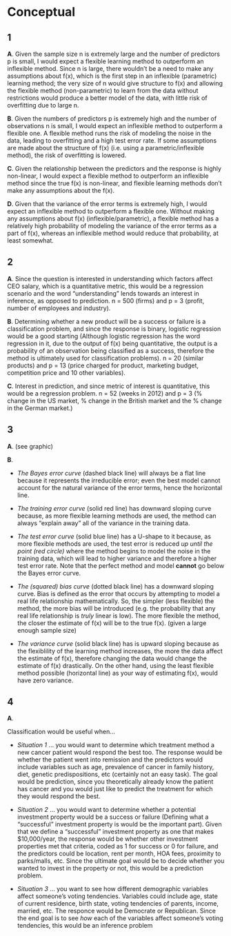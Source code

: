 # Conceptual

## 1
**A**. 
Given the sample size n is extremely large and the number of predictors p is small, I would expect a flexible learning method to outperform an inflexible method. Since n is large, there wouldn't be a need to make any assumptions about f(x), which is the first step in an inflexible (parametric) learning method; the very size of n would give structure to f(x) and allowing the flexible method (non-parametric) to learn from the data without restrictions would produce a better model of the data, with little risk of overfitting due to large n.

**B**.
Given the numbers of predictors p is extremely high and the number of observations n is small, I would expect an inflexible method to outperform a flexible one. A flexible method runs the risk of modeling the noise in the data, leading to overfitting and a high test error rate. If some assumptions are made about the structure of f(x) (i.e. using a parametric/inflexible method), the risk of overfitting is lowered.

**C**.
Given the relationship between the predictors and the response is highly non-linear, I would expect a flexible method to outperform an inflexible method since the true f(x) is non-linear, and flexible learning methods don't make any assumptions about the f(x).

**D**.
Given that the variance of the error terms is extremely high, I would expect an inflexible method to outperform a flexible one. Without making any assumptions about f(x) (inflexible/parametric), a flexible method has a relatively high probability of modeling the variance of the error terms as a part of f(x), whereas an inflexible method would reduce that probability, at least somewhat.


## 2
**A**.
Since the question is interested in understanding which factors affect CEO salary, which is a quantitative metric, this would be a regression scenario and the word "understanding" lends towards an interest in inference, as opposed to prediction. n = 500 (firms) and p = 3 (profit, number of employees and industry).

**B**.
Determining whether a new product will be a success or failure is a classification problem, and since the response is binary, logistic regression would be a good starting (Although logistic regression has the word regression in it, due to the output of f(x) being quantitative, the output is a probability of an observation being classified as a success, therefore the method is ultimately used for classification problems). n = 20 (similar products) and p = 13 (price charged for product, marketing budget, competition price and 10 other variables).  

**C**.
Interest in prediction, and since metric of interest is quantitative, this would be a regression problem. n = 52 (weeks in 2012) and p = 3 (% change in the US market, % change in the British market and the % change in the German market.)
  

## 3
**A**.
(see graphic)

**B**.

* *The Bayes error curve*
(dashed black line) will always be a flat line because it represents the irreducible error; even the best model cannot account for the natural variance of the error terms, hence the horizontal line.

* *The training error curve*
(solid red line) has downward sloping curve because, as more flexible learning methods are used, the method can always "explain away" all of the variance in the training data.

* *The test error curve* (solid blue line)
has a U-shape to it because, as more flexible methods are used, the test error is reduced *up until the point (red circle)* where the method begins to model the noise in the training data, which will lead to higher variance and therefore a higher test error rate. Note that the perfect method and model **cannot** go below the Bayes error curve.

* *The (squared) bias curve*
(dotted black line) has a downward sloping curve. Bias is defined as the error that occurs by attempting to model a real life relationship mathematically. So, the simpler (less flexible) the method, the more bias will be introduced (e.g. the probability that any real life relationship is *truly* linear is low). The more flexible the method, the closer the estimate of f(x) will be to the true f(x). (given a large enough sample size)

* *The variance curve*
(solid black line) has is upward sloping because as the flexiblility of the learning method increases, the more the data affect the estimate of f(x), therefore changing the data would change the estimate of f(x) drastically. On the other hand, using the least flexible method possible (horizontal line) as your way of estimating f(x), would have zero variance.
      
      
## 4
**A**.

Classification would be useful when...

* *Situation 1* ... you would want to determine which treatment method a new cancer patient would respond the best too. The response would be whether the patient went into remission and the predictors would include variables such as age, prevalence of cancer in family history, diet, genetic predispositions, etc (certainly not an easy task). The goal would be prediction, since you theoretically already know the patient has cancer and you would just like to predict the treatment for which they would respond the best.

* *Situation 2* ... you would want to determine whether a potential investment property would be a success or failure (Defining what a "successful" investment property is would be the important part). Given that we define a "successful" investment property as one that makes $10,000/year, the response would be whether other investment properties met that criteria, coded as 1 for success or 0 for failure, and the predictors could be location, rent per month, HOA fees, proximity to parks/malls, etc. Since the ultimate goal would be to decide whether you wanted to invest in the property or not, this would be a prediction problem.

* *Situation 3* ... you want to see how different demographic variables affect someone's voting tendencies. Variables could include age, state of current residence, birth state, voting tendencies of parents, income, married, etc. The responce would be Democrate or Republican. Since the end goal is to see *how* each of the variables affect someone's voting tendencies, this would be an inference problem
